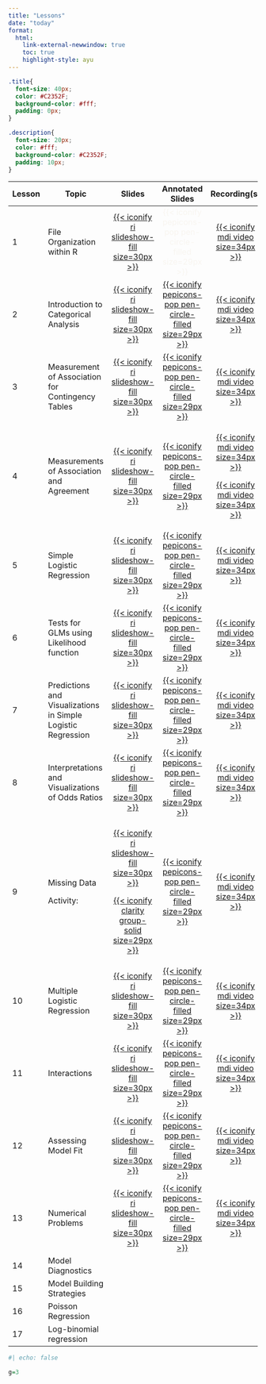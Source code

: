 ```yaml
---
title: "Lessons"
date: "today"
format: 
  html:
    link-external-newwindow: true
    toc: true
    highlight-style: ayu
---
```


```css
.title{
  font-size: 40px;
  color: #C2352F;
  background-color: #fff;
  padding: 0px;
}

.description{
  font-size: 20px;
  color: #fff;
  background-color: #C2352F;
  padding: 10px;
}
```

+-----------+--------------------------------------------------------------+--------------------------------------------------------------------------------------------------------------------------------------------------------+---------------------------------------------------------------------------------------------------------------------------------------------------------------------------+------------------------------------------------------------------------------------------------------------------------------------------------------------------------------------------------------------------------------------------------------+
| Lesson    | Topic                                                        | Slides                                                                                                                                                 | Annotated Slides                                                                                                                                                          | Recording(s)                                                                                                                                                                                                                                         |
+===========+==============================================================+:======================================================================================================================================================:+:=========================================================================================================================================================================:+:====================================================================================================================================================================================================================================================:+
| 1         | File Organization within R                                   | [[{{< iconify ri slideshow-fill size=30px >}}](/lectures/01_File_Organization_R/01_File_Organization_R.qmd)]{style="color:#f8f5f0;"}                   | [{{< iconify pepicons-pop pen-circle-filled size=29px >}}]{style="color:#f8f5f0;"}                                                                                        | [[{{< iconify mdi video size=34px >}}](https://echo360.org/section/3d2de378-ed40-415a-8caf-8c75f3b5d9ff/public)]{style="color:#f8f5f0;"}                                                                                                             |
+-----------+--------------------------------------------------------------+--------------------------------------------------------------------------------------------------------------------------------------------------------+---------------------------------------------------------------------------------------------------------------------------------------------------------------------------+------------------------------------------------------------------------------------------------------------------------------------------------------------------------------------------------------------------------------------------------------+
| 2         | Introduction to Categorical Analysis                         | [[{{< iconify ri slideshow-fill size=30px >}}](/lectures/02_Intro_CDA/02_Intro_CDA.qmd)]{style="color:#f8f5f0;"}                                       | [[{{< iconify pepicons-pop pen-circle-filled size=29px >}}](/lectures/02_Intro_CDA/02_Intro_CDA_notes.pdf)]{style="color:#f8f5f0;"}                                       | [[{{< iconify mdi video size=34px >}}](https://echo360.org/media/97486deb-8346-4aef-a24e-a77a7350a6f2/public)]{style="color:#f8f5f0;"}                                                                                                               |
+-----------+--------------------------------------------------------------+--------------------------------------------------------------------------------------------------------------------------------------------------------+---------------------------------------------------------------------------------------------------------------------------------------------------------------------------+------------------------------------------------------------------------------------------------------------------------------------------------------------------------------------------------------------------------------------------------------+
| 3         | Measurement of Association for Contingency Tables            | [[{{< iconify ri slideshow-fill size=30px >}}](/lectures/03_Meas_Assoc_CT/03_Meas_Assoc_CT.qmd)]{style="color:#f8f5f0;"}                               | [[{{< iconify pepicons-pop pen-circle-filled size=29px >}}](/lectures/03_Meas_Assoc_CT/03_Meas_Assoc_CT_notes.pdf)]{style="color:#f8f5f0;"}                               | [[{{< iconify mdi video size=34px >}}](https://echo360.org/lesson/G_a2cd2099-5666-4143-b05a-a1e020f96c16_dffa6d24-1dbf-45aa-8ff9-abe9b32c4e9e_2024-04-08T13:00:00.000_2024-04-08T15:00:00.000/classroom#sortDirection=desc)]{style="color:#f8f5f0;"} |
+-----------+--------------------------------------------------------------+--------------------------------------------------------------------------------------------------------------------------------------------------------+---------------------------------------------------------------------------------------------------------------------------------------------------------------------------+------------------------------------------------------------------------------------------------------------------------------------------------------------------------------------------------------------------------------------------------------+
| 4         | Measurements of Association and Agreement                    | [[{{< iconify ri slideshow-fill size=30px >}}](/lectures/04_Meas_Assoc_Agree/04_Meas_Assoc_Agree.qmd)]{style="color:#f8f5f0;"}                         | [[{{< iconify pepicons-pop pen-circle-filled size=29px >}}](/lectures/04_Meas_Assoc_Agree/04_Meas_Assoc_Agree_notes.pdf)]{style="color:#f8f5f0;"}                         | [[{{< iconify mdi video size=34px >}}](https://echo360.org/lesson/2efcec30-2c02-454a-b2d8-e64057b6846a/classroom#sortDirection=desc)]{style="color:#f8f5f0;"}                                                                                        |
|           |                                                              |                                                                                                                                                        |                                                                                                                                                                           |                                                                                                                                                                                                                                                      |
|           |                                                              |                                                                                                                                                        |                                                                                                                                                                           | [[{{< iconify mdi video size=34px >}}](https://echo360.org/lesson/G_a2cd2099-5666-4143-b05a-a1e020f96c16_dffa6d24-1dbf-45aa-8ff9-abe9b32c4e9e_2024-04-10T13:00:00.000_2024-04-10T15:00:00.000/classroom#sortDirection=desc)]{style="color:#f8f5f0;"} |
+-----------+--------------------------------------------------------------+--------------------------------------------------------------------------------------------------------------------------------------------------------+---------------------------------------------------------------------------------------------------------------------------------------------------------------------------+------------------------------------------------------------------------------------------------------------------------------------------------------------------------------------------------------------------------------------------------------+
| 5         | Simple Logistic Regression                                   | [[{{< iconify ri slideshow-fill size=30px >}}](/lectures/05_Simple_logistic_reg/05_Simple_logistic_reg.qmd)]{style="color:#f8f5f0;"}                   | [[{{< iconify pepicons-pop pen-circle-filled size=29px >}}](/lectures/05_Simple_logistic_reg/05_Simple_logistic_reg_notes.pdf)]{style="color:#f8f5f0;"}                   | [[{{< iconify mdi video size=34px >}}](https://echo360.org/media/5ab6c501-bc15-427e-9199-766526c7f9eb/public)]{style="color:#f8f5f0;"}                                                                                                               |
+-----------+--------------------------------------------------------------+--------------------------------------------------------------------------------------------------------------------------------------------------------+---------------------------------------------------------------------------------------------------------------------------------------------------------------------------+------------------------------------------------------------------------------------------------------------------------------------------------------------------------------------------------------------------------------------------------------+
| 6         | Tests for GLMs using Likelihood function                     | [[{{< iconify ri slideshow-fill size=30px >}}](/lectures/06_Tests_GLMs/06_Tests_GLMs.qmd)]{style="color:#f8f5f0;"}                                     | [[{{< iconify pepicons-pop pen-circle-filled size=29px >}}](/lectures/06_Tests_GLMs/06_Tests_GLMs_notes.pdf)]{style="color:#f8f5f0;"}                                     | [[{{< iconify mdi video size=34px >}}](https://echo360.org/media/f28738d1-e2bf-47b7-9a2b-25075009f371/public)]{style="color:#f8f5f0;"}                                                                                                               |
+-----------+--------------------------------------------------------------+--------------------------------------------------------------------------------------------------------------------------------------------------------+---------------------------------------------------------------------------------------------------------------------------------------------------------------------------+------------------------------------------------------------------------------------------------------------------------------------------------------------------------------------------------------------------------------------------------------+
| 7         | Predictions and Visualizations in Simple Logistic Regression | [[{{< iconify ri slideshow-fill size=30px >}}](/lectures/07_Pred_Viz/07_Pred_Viz.qmd)]{style="color:#f8f5f0;"}                                         | [[{{< iconify pepicons-pop pen-circle-filled size=29px >}}](/lectures/07_Pred_Viz/07_Pred_Viz_notes.pdf)]{style="color:#f8f5f0;"}                                         | [[{{< iconify mdi video size=34px >}}](https://echo360.org/media/b3390bba-c038-473b-a418-4f3caec0d9c6/public)]{style="color:#f8f5f0;"}                                                                                                               |
+-----------+--------------------------------------------------------------+--------------------------------------------------------------------------------------------------------------------------------------------------------+---------------------------------------------------------------------------------------------------------------------------------------------------------------------------+------------------------------------------------------------------------------------------------------------------------------------------------------------------------------------------------------------------------------------------------------+
| 8         | Interpretations and Visualizations of Odds Ratios            | [[{{< iconify ri slideshow-fill size=30px >}}](/lectures/08_Interpretations_SLR/08_Interpretations_SLR.qmd)]{style="color:#f8f5f0;"}                   | [[{{< iconify pepicons-pop pen-circle-filled size=29px >}}](/lectures/08_Interpretations_SLR/08_Interpretations_SLR_notes.pdf)]{style="color:#f8f5f0;"}                   | [[{{< iconify mdi video size=34px >}}](https://echo360.org/media/47cae393-9579-40a1-8555-eb26e3add5dc/public)]{style="color:#f8f5f0;"}                                                                                                               |
+-----------+--------------------------------------------------------------+--------------------------------------------------------------------------------------------------------------------------------------------------------+---------------------------------------------------------------------------------------------------------------------------------------------------------------------------+------------------------------------------------------------------------------------------------------------------------------------------------------------------------------------------------------------------------------------------------------+
| 9         | Missing Data                                                 | [[{{< iconify ri slideshow-fill size=30px >}}](/lectures/09_Missing_data/09_Missing_data.pdf)]{style="color:#f8f5f0;"}                                 | [[{{< iconify pepicons-pop pen-circle-filled size=29px >}}](/lectures/09_Missing_data/09_Missing_data_notes.pdf)]{style="color:#f8f5f0;"}                                 | [[{{< iconify mdi video size=34px >}}](https://echo360.org/media/6ef21281-6334-4139-ab89-0809aefa370b/public)]{style="color:#f8f5f0;"}                                                                                                               |
|           |                                                              |                                                                                                                                                        |                                                                                                                                                                           |                                                                                                                                                                                                                                                      |
|           | Activity:                                                    | [[{{< iconify clarity group-solid size=29px >}}](/lectures/09_Missing_data/09_Activity_dogs.pptx)]{style="color:#f8f5f0;"}                             |                                                                                                                                                                           |                                                                                                                                                                                                                                                      |
+-----------+--------------------------------------------------------------+--------------------------------------------------------------------------------------------------------------------------------------------------------+---------------------------------------------------------------------------------------------------------------------------------------------------------------------------+------------------------------------------------------------------------------------------------------------------------------------------------------------------------------------------------------------------------------------------------------+
| 10        | Multiple Logistic Regression                                 | [[{{< iconify ri slideshow-fill size=30px >}}](/lectures/10_Multiple_logistic_regression/10_Multiple_logistic_regression.qmd)]{style="color:#f8f5f0;"} | [[{{< iconify pepicons-pop pen-circle-filled size=29px >}}](/lectures/10_Multiple_logistic_regression/10_Multiple_logistic_regression_notes.pdf)]{style="color:#f8f5f0;"} | [[{{< iconify mdi video size=34px >}}](https://echo360.org/media/bde13efd-786f-445e-99c8-1e78cadf5981/public)]{style="color:#f8f5f0;"}                                                                                                               |
+-----------+--------------------------------------------------------------+--------------------------------------------------------------------------------------------------------------------------------------------------------+---------------------------------------------------------------------------------------------------------------------------------------------------------------------------+------------------------------------------------------------------------------------------------------------------------------------------------------------------------------------------------------------------------------------------------------+
| 11        | Interactions                                                 | [[{{< iconify ri slideshow-fill size=30px >}}](/lectures/11_Interactions/11_Interactions.qmd)]{style="color:#f8f5f0;"}                                 | [[{{< iconify pepicons-pop pen-circle-filled size=29px >}}](/lectures/11_Interactions/11_Interactions_notes.pdf)]{style="color:#f8f5f0;"}                                 | [[{{< iconify mdi video size=34px >}}](https://echo360.org/media/262f895d-25ac-4dc2-a3b9-cb467d2750c6/public)]{style="color:#f8f5f0;"}                                                                                                               |
+-----------+--------------------------------------------------------------+--------------------------------------------------------------------------------------------------------------------------------------------------------+---------------------------------------------------------------------------------------------------------------------------------------------------------------------------+------------------------------------------------------------------------------------------------------------------------------------------------------------------------------------------------------------------------------------------------------+
| 12        | Assessing Model Fit                                          | [[{{< iconify ri slideshow-fill size=30px >}}](/lectures/12_Assessing_fit/12_Assessing_fit.qmd)]{style="color:#f8f5f0;"}                               | [[{{< iconify pepicons-pop pen-circle-filled size=29px >}}](/lectures/12_Assessing_fit/12_Assessing_fit_notes.pdf)]{style="color:#f8f5f0;"}                               | [[{{< iconify mdi video size=34px >}}](https://echo360.org/media/f3988298-163b-41da-a14f-b13b19714ad5/public)]{style="color:#f8f5f0;"}                                                                                                               |
+-----------+--------------------------------------------------------------+--------------------------------------------------------------------------------------------------------------------------------------------------------+---------------------------------------------------------------------------------------------------------------------------------------------------------------------------+------------------------------------------------------------------------------------------------------------------------------------------------------------------------------------------------------------------------------------------------------+
| 13        | Numerical Problems                                           | [[{{< iconify ri slideshow-fill size=30px >}}](/lectures/13_Numeric_Problems/13_Numeric_problems.qmd)]{style="color:#f8f5f0;"}                         | [[{{< iconify pepicons-pop pen-circle-filled size=29px >}}](/lectures/13_Numeric_Problems/13_Numeric_Problems_notes.pdf)]{style="color:#f8f5f0;"}                         | [[{{< iconify mdi video size=34px >}}](https://echo360.org/media/f8234700-ed76-4324-81d1-9663b3bdfe27/public)]{style="color:#f8f5f0;"}                                                                                                               |
+-----------+--------------------------------------------------------------+--------------------------------------------------------------------------------------------------------------------------------------------------------+---------------------------------------------------------------------------------------------------------------------------------------------------------------------------+------------------------------------------------------------------------------------------------------------------------------------------------------------------------------------------------------------------------------------------------------+
| 14        | Model Diagnostics                                            |                                                                                                                                                        |                                                                                                                                                                           |                                                                                                                                                                                                                                                      |
+-----------+--------------------------------------------------------------+--------------------------------------------------------------------------------------------------------------------------------------------------------+---------------------------------------------------------------------------------------------------------------------------------------------------------------------------+------------------------------------------------------------------------------------------------------------------------------------------------------------------------------------------------------------------------------------------------------+
| 15        | Model Building Strategies                                    |                                                                                                                                                        |                                                                                                                                                                           |                                                                                                                                                                                                                                                      |
+-----------+--------------------------------------------------------------+--------------------------------------------------------------------------------------------------------------------------------------------------------+---------------------------------------------------------------------------------------------------------------------------------------------------------------------------+------------------------------------------------------------------------------------------------------------------------------------------------------------------------------------------------------------------------------------------------------+
| 16        | Poisson Regression                                           |                                                                                                                                                        |                                                                                                                                                                           |                                                                                                                                                                                                                                                      |
+-----------+--------------------------------------------------------------+--------------------------------------------------------------------------------------------------------------------------------------------------------+---------------------------------------------------------------------------------------------------------------------------------------------------------------------------+------------------------------------------------------------------------------------------------------------------------------------------------------------------------------------------------------------------------------------------------------+
| 17        | Log-binomial regression                                      |                                                                                                                                                        |                                                                                                                                                                           |                                                                                                                                                                                                                                                      |
+-----------+--------------------------------------------------------------+--------------------------------------------------------------------------------------------------------------------------------------------------------+---------------------------------------------------------------------------------------------------------------------------------------------------------------------------+------------------------------------------------------------------------------------------------------------------------------------------------------------------------------------------------------------------------------------------------------+

```r
#| echo: false

g=3
```
